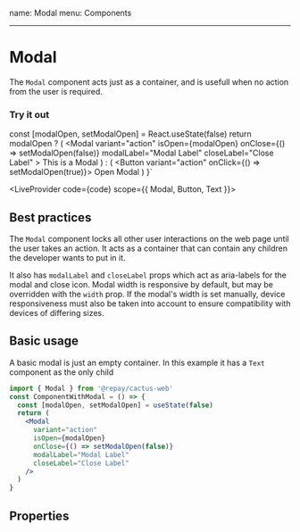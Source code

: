 name: Modal
menu: Components

---


# Modal

The `Modal` component acts just as a container, and is usefull when no action from the user is required.

### Try it out

  const [modalOpen, setModalOpen] = React.useState(false)
  return modalOpen ? (
    <Modal
      variant="action"
      isOpen={modalOpen}
      onClose={() => setModalOpen(false)}
      modalLabel="Modal Label"
      closeLabel="Close Label"
    >
      <Text as="h1">This is a Modal</Text>
    </Modal>
  ) : (
    <Button variant="action" onClick={() => setModalOpen(true)}>
      Open Modal
    </Button>
  )
}`

<LiveProvider code={code} scope={{ Modal, Button, Text }}>
  <LiveEditor style={livePreviewStyle} style={livePreviewStyle} />
  <LiveError />
  <LivePreview />
</LiveProvider>

## Best practices

The `Modal` component locks all other user interactions on the web page until the user takes an action.
It acts as a container that can contain any children the developer wants to put in it.

It also has `modalLabel` and `closeLabel` props which act as aria-labels for the modal and close icon.
Modal width is responsive by default, but may be overridden with the `width` prop. If the modal's width is
set manually, device responsiveness must also be taken into account to ensure compatibility with devices of differing sizes.

## Basic usage

A basic modal is just an empty container. In this example it has a `Text` component as the only child

```jsx
import { Modal } from '@repay/cactus-web'
const ComponentWithModal = () => {
  const [modalOpen, setModalOpen] = useState(false)
  return (
    <Modal
      variant="action"
      isOpen={modalOpen}
      onClose={() => setModalOpen(false)}
      modalLabel="Modal Label"
      closeLabel="Close Label"
    />
  )
}
```

## Properties

<PropsTable of={Modal} />

